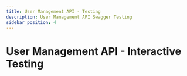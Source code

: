 ```yaml
---
title: User Management API - Testing
description: User Management API Swagger Testing
sidebar_position: 4
---
```



<!-- import ThemedSwaggerUI from '@site/src/components/ThemedSwaggerUI'; -->

# User Management API - Interactive Testing

<SwaggerUI 
  url="/openapi/sivi-user-management-api-openapi.json" 
  tryItOutEnabled={false}
  docExpansion="list"
  defaultModelsExpandDepth={-1}
/>
